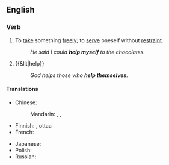 ==English==

===Verb===
{{head|en|verb|head=to [[help]] [[oneself]]}}

# {{reflexive}} To [[take]] something [[freely]]; to [[serve]] oneself without [[restraint]].
#: ''He said I could '''help myself''' to the chocolates.''
# {{&lit|help}}
#: ''God helps those who '''help themselves'''.''

====Translations====
{{trans-top|to take something freely}}
* Chinese:
*: Mandarin: {{t|cmn|自己拿|tr=zìjǐ ná|sc=Hani}}, {{qualifier|invitation}} {{t|zh|請便|sc=Hani}}, {{t|zh|请便|tr=qǐngbiàn|sc=Hani}}
* Finnish: {{t|fi|saada}} {{t|fi|ottaa}}, {{t|fi|voida}} ottaa
* French: {{t|fr|se servir}}
{{trans-mid}}
* Japanese: {{t|ja|遠慮|tr=えんりょなく...する, enryo naku ... suru|alt=遠慮なく...する|sc=Jpan}}
* Polish: {{t|pl|częstować się}}
* Russian: {{t|ru|угощаться|tr=ugoščátʹsja}} {{impf}} {{qualifier|food}}
{{trans-bottom}}